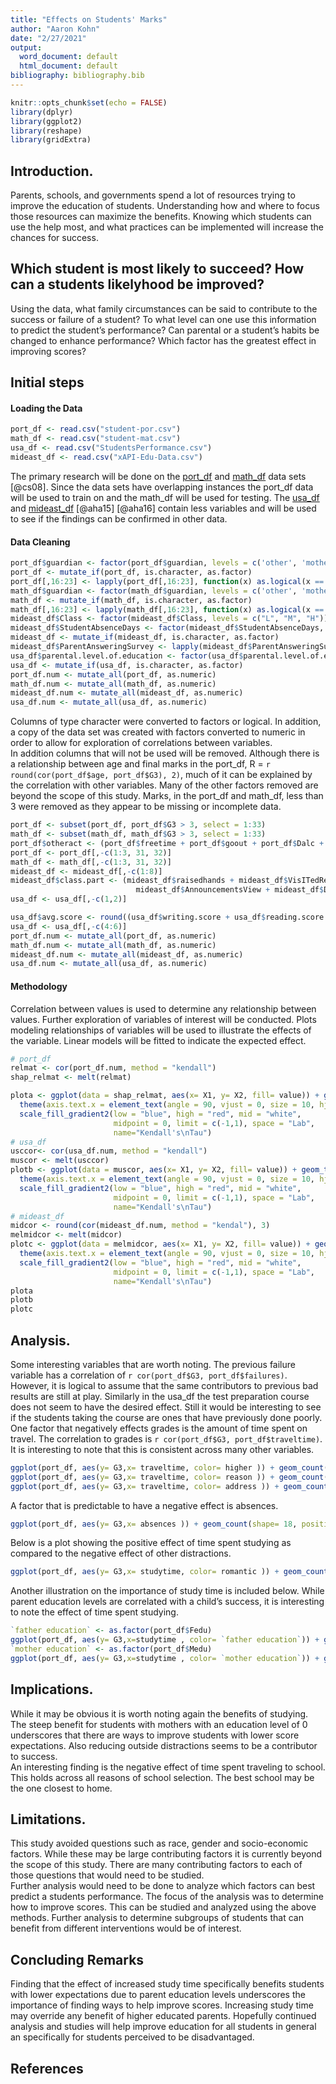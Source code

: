 ---
title: "Effects on Students' Marks"
author: "Aaron Kohn"
date: "2/27/2021"
output:
  word_document: default
  html_document: default
bibliography: bibliography.bib
---

```{r setup, include=FALSE}
knitr::opts_chunk$set(echo = FALSE)
library(dplyr)
library(ggplot2)
library(reshape)
library(gridExtra)
```

##	Introduction.
  Parents, schools, and governments spend a lot of resources trying to improve the education of students. Understanding how and where to focus those resources can maximize the benefits. Knowing which students can use the help most, and what practices can be implemented will increase the chances for success.

##	Which student is most likely to succeed? How can a students likelyhood be improved?
  Using the data, what family circumstances can be said to contribute to the success or failure of a student? To what level can one use this information to predict the student's performance? Can parental or a student's habits be changed to enhance performance? Which factor has the greatest effect in improving scores?

##	Initial steps
#### Loading the Data
```{r load data}
port_df <- read.csv("student-por.csv")
math_df <- read.csv("student-mat.csv")
usa_df <- read.csv("StudentsPerformance.csv")
mideast_df <- read.csv("xAPI-Edu-Data.csv")
```
  The primary research will be done on the [port_df](https://www.kaggle.com/larsen0966/student-performance-data-set) and [math_df](https://www.kaggle.com/janiobachmann/math-students) data sets [@cs08]. Since the data sets have overlapping instances the port_df data will be used to train on and the math_df will be used for testing. The [usa_df](https://www.kaggle.com/spscientist/students-performance-in-exams) and [mideast_df](https://www.kaggle.com/aljarah/xAPI-Edu-Data) [@aha15] [@aha16] contain less variables and will be used to see if the findings can be confirmed in other data.  

#### Data Cleaning
```{r clean data 1}
port_df$guardian <- factor(port_df$guardian, levels = c('other', 'mother', 'father'))
port_df <- mutate_if(port_df, is.character, as.factor)
port_df[,16:23] <- lapply(port_df[,16:23], function(x) as.logical(x == "yes"))
math_df$guardian <- factor(math_df$guardian, levels = c('other', 'mother', 'father'))
math_df <- mutate_if(math_df, is.character, as.factor)
math_df[,16:23] <- lapply(math_df[,16:23], function(x) as.logical(x == "yes"))
mideast_df$Class <- factor(mideast_df$Class, levels = c("L", "M", "H"))
mideast_df$StudentAbsenceDays <- factor(mideast_df$StudentAbsenceDays, levels = c("Under-7", "Above-7"))
mideast_df <- mutate_if(mideast_df, is.character, as.factor)
mideast_df$ParentAnsweringSurvey <- lapply(mideast_df$ParentAnsweringSurvey, function(x) as.logical(x == "Yes"))
usa_df$parental.level.of.education <- factor(usa_df$parental.level.of.education, levels = c("some high school", "high school", "some college", "associate's degree", "bachelor's degree", "master's degree" ))
usa_df <- mutate_if(usa_df, is.character, as.factor)
port_df.num <- mutate_all(port_df, as.numeric)
math_df.num <- mutate_all(math_df, as.numeric)
mideast_df.num <- mutate_all(mideast_df, as.numeric)
usa_df.num <- mutate_all(usa_df, as.numeric)
```
  Columns of type character were converted to factors or logical. In addition, a copy of the data set was created with factors converted to numeric in order to allow for exploration of correlations between variables.  
  In addition columns that will not be used will be removed. Although there is a relationship between age and final marks in the port_df, R = `r round(cor(port_df$age, port_df$G3), 2)`, much of it can be explained by the correlation with other variables. Many of the other factors removed are beyond the scope of this study. Marks, in the port_df and math_df, less than 3 were removed as they appear to be missing or incomplete data.

```{r remove and add variables}
port_df <- subset(port_df, port_df$G3 > 3, select = 1:33)
math_df <- subset(math_df, math_df$G3 > 3, select = 1:33)
port_df$otheract <- (port_df$freetime + port_df$goout + port_df$Dalc + port_df$Walc)/4
port_df <- port_df[,-c(1:3, 31, 32)]
math_df <- math_df[,-c(1:3, 31, 32)]
mideast_df <- mideast_df[,-c(1:8)]
mideast_df$class.part <- (mideast_df$raisedhands + mideast_df$VisITedResources + 
                            mideast_df$AnnouncementsView + mideast_df$Discussion)
usa_df <- usa_df[,-c(1,2)]

usa_df$avg.score <- round((usa_df$writing.score + usa_df$reading.score + usa_df$math.score)/3, 1)
usa_df <- usa_df[,-c(4:6)]
port_df.num <- mutate_all(port_df, as.numeric)
math_df.num <- mutate_all(math_df, as.numeric)
mideast_df.num <- mutate_all(mideast_df, as.numeric)
usa_df.num <- mutate_all(usa_df, as.numeric)
```

#### Methodology
  Correlation between values is used to determine any relationship between values. Further exploration of variables of interest will be conducted. Plots modeling relationships of variables will be used to illustrate the effects of the variable. Linear models will be fitted to indicate the expected effect.
```{r correlation map}
# port_df
relmat <- cor(port_df.num, method = "kendall")
shap_relmat <- melt(relmat)

plota <- ggplot(data = shap_relmat, aes(x= X1, y= X2, fill= value)) + geom_tile() + ggtitle("port_df correlations") + xlab("") + ylab("") +
  theme(axis.text.x = element_text(angle = 90, vjust = 0, size = 10, hjust = 1)) +
  scale_fill_gradient2(low = "blue", high = "red", mid = "white", 
                       midpoint = 0, limit = c(-1,1), space = "Lab", 
                       name="Kendall's\nTau")
# usa_df
usccor<- cor(usa_df.num, method = "kendall")
muscor <- melt(usccor)
plotb <- ggplot(data = muscor, aes(x= X1, y= X2, fill= value)) + geom_tile() + ggtitle("usa_df coorelations") +theme_minimal() + xlab("") + ylab("") +
  theme(axis.text.x = element_text(angle = 90, vjust = 0, size = 10, hjust = 1)) +
  scale_fill_gradient2(low = "blue", high = "red", mid = "white", 
                       midpoint = 0, limit = c(-1,1), space = "Lab", 
                       name="Kendall's\nTau")
# mideast_df
midcor <- round(cor(mideast_df.num, method = "kendal"), 3)
melmidcor <- melt(midcor)
plotc <- ggplot(data = melmidcor, aes(x= X1, y= X2, fill= value)) + geom_tile() + ggtitle("mideast_df correlations") + theme_minimal() + xlab("") + ylab("")+
  theme(axis.text.x = element_text(angle = 90, vjust = 0, size = 10, hjust = 1)) +
  scale_fill_gradient2(low = "blue", high = "red", mid = "white", 
                       midpoint = 0, limit = c(-1,1), space = "Lab", 
                       name="Kendall's\nTau") 
plota 
plotb 
plotc
```
  
##	Analysis. 
  Some interesting variables that are worth noting. The previous failure variable has a correlation of `r cor(port_df$G3, port_df$failures)`. However, it is logical to assume that the same contributors to previous bad results are still at play. Similarly in the usa_df the test preparation course does not seem to have the desired effect. Still it would be interesting to see if the students taking the course are ones that have previously done poorly.  
  One factor that negatively effects grades is the amount of time spent on travel. The correlation to grades is `r cor(port_df$G3, port_df$traveltime)`. It is interesting to note that this is consistent across many other variables.
```{r, message= FALSE}
ggplot(port_df, aes(y= G3,x= traveltime, color= higher )) + geom_count(shape= 18, position= position_dodge(width = 1)) + geom_smooth(method = "lm") + scale_size(name = "count") + ggtitle( "Travel Time Effect", subtitle = "by plan to continue for higher education")
ggplot(port_df, aes(y= G3,x= traveltime, color= reason )) + geom_count(shape= 18, position= position_dodge(width = .5)) + geom_smooth(method = "lm") + scale_size(name = "count") + ggtitle("",subtitle = "by reason for selecting school")
ggplot(port_df, aes(y= G3,x= traveltime, color= address )) + geom_count(shape= 18, position= position_dodge(width = .2)) + geom_smooth(method = "lm") + scale_size(name = "count") + ggtitle("",subtitle = "by Urban or Rural")
```
  
  A factor that is predictable to have a negative effect is absences.
  
```{r, message= FALSE}
ggplot(port_df, aes(y= G3,x= absences )) + geom_count(shape= 18, position= position_dodge(width = 1)) + geom_smooth(method = "lm") + scale_size(name = "count") + ggtitle("Absences")
```

Below is a plot showing the positive effect of time spent studying as compared to the negative effect of other distractions.

```{r, message= FALSE}
ggplot(port_df, aes(y= G3,x= studytime, color= romantic )) + geom_count(shape= 18, position= position_dodge(width = .2)) + geom_smooth(method = "lm") + geom_smooth(aes(x=otheract),method = "lm") + scale_size(name = "count") + ggtitle("Study Time Effect") + xlab("time studying compared to other activities")
```

  Another illustration on the importance of study time is included below. While parent education levels are correlated with a child's success, it is interesting to note the effect of time spent studying.
  
```{r, message= FALSE}
`father education` <- as.factor(port_df$Fedu)
ggplot(port_df, aes(y= G3,x=studytime , color= `father education`)) + geom_count(shape= 18, position= position_dodge(width = .2)) + geom_smooth(method = "lm") + scale_size(name = "count") + ggtitle("Benefit of Study Time", subtitle = "for students by father education level")
`mother education` <- as.factor(port_df$Medu)
ggplot(port_df, aes(y= G3,x=studytime , color= `mother education`)) + geom_count(shape= 18, position= position_dodge(width = .2)) + geom_smooth(method = "lm") + scale_size(name = "count") + ggtitle("", "for students by mother education level")
```
  
##	Implications.

  While it may be obvious it is worth noting again the benefits of studying. The steep benefit for students with mothers with an education level of 0 underscores that there are ways to improve students with lower score expectations. Also reducing outside distractions seems to be a contributor to success.  
  An interesting finding is the negative effect of time spent traveling to school. This holds across all reasons of school selection. The best school may be the one closest to home.
  
##	Limitations. 

  This study avoided questions such as race, gender and socio-economic factors. While these may be large contributing factors it is currently beyond the scope of this study. There are many contributing factors to each of those questions that would need to be studied.  
  Further analysis would need to be done to analyze which factors can best predict a students performance. The focus of the analysis was to determine how to improve scores. This can be studied and analyzed using the above methods. Further analysis to determine subgroups of students that can benefit from different interventions would be of interest.

##	Concluding Remarks
  
  Finding that the effect of increased study time specifically benefits students with lower expectations due to parent education levels underscores the importance of finding ways to help improve scores. Increasing study time may override any benefit of higher educated parents. Hopefully continued analysis and studies will help improve education for all students in general an specifically for students perceived to be disadvantaged. 

## References
